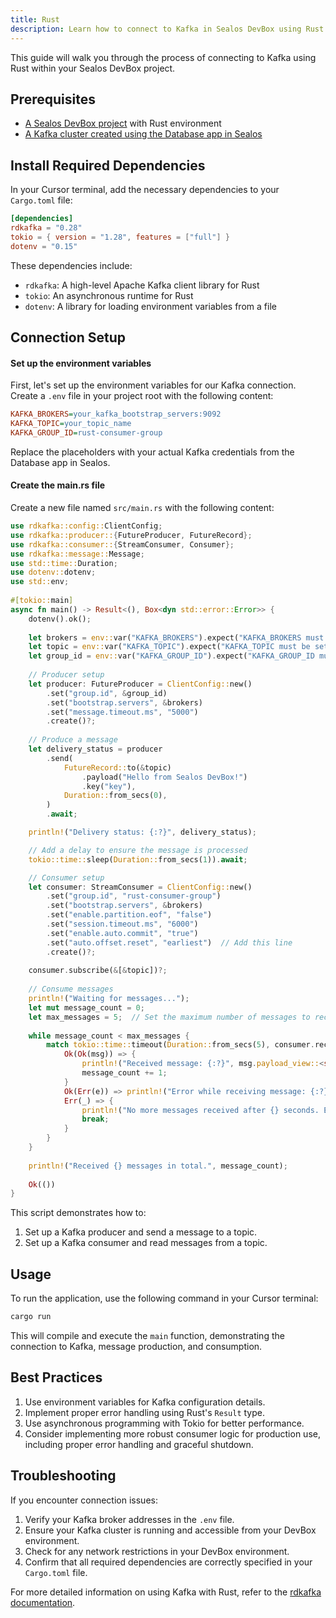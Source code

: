 ```yaml
---
title: Rust
description: Learn how to connect to Kafka in Sealos DevBox using Rust
---
```


This guide will walk you through the process of connecting to Kafka using Rust within your Sealos DevBox project.

## Prerequisites

- [A Sealos DevBox project](/docs/guides/fundamentals/create-a-project) with Rust environment
- [A Kafka cluster created using the Database app in Sealos](./)

## Install Required Dependencies

In your Cursor terminal, add the necessary dependencies to your `Cargo.toml` file:

```toml
[dependencies]
rdkafka = "0.28"
tokio = { version = "1.28", features = ["full"] }
dotenv = "0.15"
```

These dependencies include:
- `rdkafka`: A high-level Apache Kafka client library for Rust
- `tokio`: An asynchronous runtime for Rust
- `dotenv`: A library for loading environment variables from a file

## Connection Setup

<div className='steps [&_h4]:step'>

#### Set up the environment variables

First, let's set up the environment variables for our Kafka connection. Create a `.env` file in your project root with the following content:

```ini title=".env"
KAFKA_BROKERS=your_kafka_bootstrap_servers:9092
KAFKA_TOPIC=your_topic_name
KAFKA_GROUP_ID=rust-consumer-group
```

Replace the placeholders with your actual Kafka credentials from the Database app in Sealos.

#### Create the main.rs file

Create a new file named `src/main.rs` with the following content:

```rust
use rdkafka::config::ClientConfig;
use rdkafka::producer::{FutureProducer, FutureRecord};
use rdkafka::consumer::{StreamConsumer, Consumer};
use rdkafka::message::Message;
use std::time::Duration;
use dotenv::dotenv;
use std::env;
 
#[tokio::main]
async fn main() -> Result<(), Box<dyn std::error::Error>> {
    dotenv().ok();
 
    let brokers = env::var("KAFKA_BROKERS").expect("KAFKA_BROKERS must be set");
    let topic = env::var("KAFKA_TOPIC").expect("KAFKA_TOPIC must be set");
    let group_id = env::var("KAFKA_GROUP_ID").expect("KAFKA_GROUP_ID must be set");
 
    // Producer setup
    let producer: FutureProducer = ClientConfig::new()
        .set("group.id", &group_id)
        .set("bootstrap.servers", &brokers)
        .set("message.timeout.ms", "5000")
        .create()?;
 
    // Produce a message
    let delivery_status = producer
        .send(
            FutureRecord::to(&topic)
                .payload("Hello from Sealos DevBox!")
                .key("key"),
            Duration::from_secs(0),
        )
        .await;

    println!("Delivery status: {:?}", delivery_status);

    // Add a delay to ensure the message is processed
    tokio::time::sleep(Duration::from_secs(1)).await;

    // Consumer setup
    let consumer: StreamConsumer = ClientConfig::new()
        .set("group.id", "rust-consumer-group")
        .set("bootstrap.servers", &brokers)
        .set("enable.partition.eof", "false")
        .set("session.timeout.ms", "6000")
        .set("enable.auto.commit", "true")
        .set("auto.offset.reset", "earliest")  // Add this line
        .create()?;
 
    consumer.subscribe(&[&topic])?;
 
    // Consume messages
    println!("Waiting for messages...");
    let mut message_count = 0;
    let max_messages = 5;  // Set the maximum number of messages to receive
    
    while message_count < max_messages {
        match tokio::time::timeout(Duration::from_secs(5), consumer.recv()).await {
            Ok(Ok(msg)) => {
                println!("Received message: {:?}", msg.payload_view::<str>());
                message_count += 1;
            }
            Ok(Err(e)) => println!("Error while receiving message: {:?}", e),
            Err(_) => {
                println!("No more messages received after {} seconds. Exiting.", 5);
                break;
            }
        }
    }
    
    println!("Received {} messages in total.", message_count);
 
    Ok(())
}
```

This script demonstrates how to:

1. Set up a Kafka producer and send a message to a topic.
2. Set up a Kafka consumer and read messages from a topic.

</div>

## Usage

To run the application, use the following command in your Cursor terminal:

```bash
cargo run
```

This will compile and execute the `main` function, demonstrating the connection to Kafka, message production, and consumption.

## Best Practices

1. Use environment variables for Kafka configuration details.
2. Implement proper error handling using Rust's `Result` type.
3. Use asynchronous programming with Tokio for better performance.
4. Consider implementing more robust consumer logic for production use, including proper error handling and graceful shutdown.

## Troubleshooting

If you encounter connection issues:

1. Verify your Kafka broker addresses in the `.env` file.
2. Ensure your Kafka cluster is running and accessible from your DevBox environment.
3. Check for any network restrictions in your DevBox environment.
4. Confirm that all required dependencies are correctly specified in your `Cargo.toml` file.

For more detailed information on using Kafka with Rust, refer to the [rdkafka documentation](https://docs.rs/rdkafka).